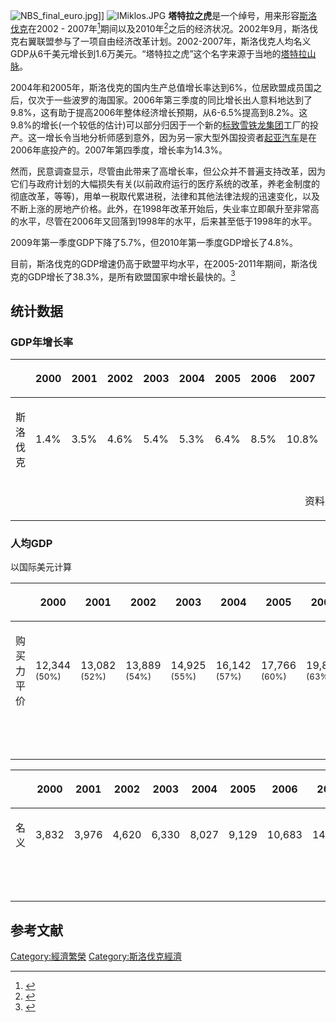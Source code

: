 [[File:NBS_final_euro.jpg|upright]]]]
[[File:IMiklos.JPG|upright]]
'''塔特拉之虎'''是一个绰号，用来形容[[斯洛伐克|斯洛伐克]]在2002 - 2007年<ref>{{Cite web |url=https://books.google.com/books?id=Jn4Om5Zad44C&pg=PA525&dq=%22tatra+tiger%22&hl=sk&ei=zwepTtXPIuTk4QShyZwL&sa=X&oi=book_result&ct=result&resnum=2&ved=0CDEQ6AEwAQ#v=onepage&q=%22tatra%20tiger%22&f=false |title=Jens Jungmann,Bernd Sagemann. 2011. p. 525 |access-date=2021-01-10 |archive-date=2019-04-24 |archive-url=https://web.archive.org/web/20190424194924/https://books.google.com/books?id=Jn4Om5Zad44C&pg=PA525&dq=%22tatra+tiger%22&hl=sk&ei=zwepTtXPIuTk4QShyZwL&sa=X&oi=book_result&ct=result&resnum=2&ved=0CDEQ6AEwAQ#v=onepage&q=%22tatra%20tiger%22&f=false |dead-url=no }}</ref>期间以及2010年<ref>{{Cite web |url=https://www.economist.com/blogs/eastern-approaches/2011/10/slovakia-and-euro-crisis |title=The economist. Oct 12th 2011, 15:45 by K.M |access-date=2021-01-10 |archive-date=2018-04-04 |archive-url=https://web.archive.org/web/20180404073858/https://www.economist.com/blogs/eastern-approaches/2011/10/slovakia-and-euro-crisis |dead-url=no }}</ref>之后的经济状况。2002年9月，斯洛伐克右翼联盟参与了一项自由经济改革计划。2002-2007年，斯洛伐克人均名义GDP从6千美元增长到1.6万美元。“塔特拉之虎”这个名字来源于当地的[[塔特拉山脉|塔特拉山脉]]。

2004年和2005年，斯洛伐克的国内生产总值增长率达到6%，位居欧盟成员国之后，仅次于一些波罗的海国家。2006年第三季度的同比增长出人意料地达到了9.8%，这有助于提高2006年整体经济增长预期，从6-6.5%提高到8.2%。这9.8%的增长(一个较低的估计)可以部分归因于一个新的[[标致雪铁龙集团|标致雪铁龙集团]]工厂的投产。这一增长令当地分析师感到意外，因为另一家大型外国投资者[[起亚汽车|起亚汽车]]是在2006年底投产的。2007年第四季度，增长率为14.3%。

然而，民意调查显示，尽管由此带来了高增长率，但公众并不普遍支持改革，因为它们与政府计划的大幅损失有关(以前政府运行的医疗系统的改革，养老金制度的彻底改革，等等)，用单一税取代累进税，法律和其他法律法规的迅速变化，以及不断上涨的房地产价格。此外，在1998年改革开始后，失业率立即飙升至非常高的水平，尽管在2006年又回落到1998年的水平，后来甚至低于1998年的水平。

2009年第一季度GDP下降了5.7%，但2010年第一季度GDP增长了4.8%。

目前，斯洛伐克的GDP增速仍高于欧盟平均水平，在2005-2011年期间，斯洛伐克的GDP增长了38.3%，是所有欧盟国家中增长最快的。<ref>{{Cite web |url=http://epp.eurostat.ec.europa.eu/tgm/table.do;jsessionid=9ea7974b30dd8549af6fd90a4215b5a4bd09638f55ac.e34SbxiPb3uSb40Lb34LaxqRb30Ne0?tab=table&plugin=1&language=en&pcode=tsieb020 |title=Epp.eurostat.ec.europa.eu. 11 March 2011. Retrieved 26 April 2011 |access-date=2021-01-10 |archive-date=2011-05-16 |archive-url=https://web.archive.org/web/20110516143140/http://epp.eurostat.ec.europa.eu/tgm/table.do%3Bjsessionid%3D9ea7974b30dd8549af6fd90a4215b5a4bd09638f55ac.e34SbxiPb3uSb40Lb34LaxqRb30Ne0?tab=table&plugin=1&language=en&pcode=tsieb020 |dead-url=no }}</ref>

==统计数据==
===GDP年增长率===

{| class="wikitable"
|-
! 
! 2000
! 2001
! 2002
! 2003
! 2004
! 2005
! 2006
! 2007
! 2008
! 2009
! 2010
! 2011
! 2012
! 2013
! 2014
! 2015
! 2016
! 2017
|-
! 斯洛伐克
| 1.4%
| 3.5%
| 4.6%
| 5.4%
| 5.3%
| 6.4%
| 8.5%
| 10.8%
| 5.7%
| −5.5%
| 5.1%
| 2.8%
| 1.5%
| 1.4%
| 2.6%
| 3.8%
| 3.3%
| 3.4%
|-
| colspan="19" align="center" |资料来源：[http://epp.eurostat.ec.europa.eu/tgm/table.do?tab=table&init=1&plugin=1&language=en&pcode=tec00115 Eurostat] {{Wayback|url=http://epp.eurostat.ec.europa.eu/tgm/table.do?tab=table&init=1&plugin=1&language=en&pcode=tec00115 |date=20141113190428 }}
|}

===人均GDP===
以国际美元计算
{| class="wikitable"
|-
! 
! 2000
! 2001
! 2002
! 2003
! 2004
! 2005
! 2006
! 2007
! 2008
! 2009
! 2010
! 2011
! 2012
! 2013
! 2014
! 2015
! 2016
! 2017
! 2018
! 2019
! 2020
! 2021
|-
! 购买力平价
| 12,344  <br> <small>(50%)</small>
| 13,082 <br> <small>(52%)</small>
| 13,889 <br> <small>(54%)</small>
| 14,925 <br> <small>(55%)</small>
| 16,142 <br> <small>(57%)</small>
| 17,766 <br> <small>(60%)</small>
| 19,850 <br> <small>(63%)</small>
| 22,583 <br> <small>(68%)</small>
| 24,306 <br> <small>(73%)</small>
| 23,136 <br> <small>(73%)</small>
| 24,549 <br> <small>(73%)</small>
| 25,758 <br> <small>(73%)</small>
| 26,629 <br> (75%)
| 27,467 <br>
| 28,729 <br>
| 30,219 <br>
| 31,475 <br>
| 33,041 <br>
| 35,129 <br>
| 37,021 <br>
| 39,046 <br>
| 41,094 <br>
|-
| colspan="22" align="center" |资料来源：[https://www.imf.org/external/pubs/ft/weo/2019/01/weodata/weorept.aspx?pr.x=52&pr.y=16&sy=2000&ey=2024&scsm=1&ssd=1&sort=country&ds=.&br=1&c=936&s=NGDPD%2CPPPGDP%2CNGDPDPC%2CPPPPC&grp=0&a= 国际货币基金组织] {{Wayback|url=https://www.imf.org/external/pubs/ft/weo/2019/01/weodata/weorept.aspx?pr.x=52&pr.y=16&sy=2000&ey=2024&scsm=1&ssd=1&sort=country&ds=.&br=1&c=936&s=NGDPD%2CPPPGDP%2CNGDPDPC%2CPPPPC&grp=0&a= |date=20210112011830 }}
|
|}
{| class="wikitable"
|-
! 
! 2000
! 2001
! 2002
! 2003
! 2004
! 2005
! 2006
! 2007
! 2008
! 2009
! 2010
! 2011
! 2012
! 2013
! 2014
! 2015
! 2016
! 2017 
! 2018
! 2019
! 2020
! 2021
|-
! 名义
| 3,832 <br> 
| 3,976 <br> 
| 4,620 <br> 
| 6,330 <br> 
| 8,027 <br> 
| 9,129 <br> 
| 10,683 <br> 
| 14,349 <br> 
| 18,048 <br> 
| 16,567 <br> 
| 16,634 <br> 
| 18,223 <br> 
| 17,294 <br>
| 18,205 <br>
| 18,668 <br>
| 16,197 <br>
| 16,564 <br>
| 17,627 <br>
| 19,581 <br>
| 20,155 <br>
| 21,506 <br>
| 22,821 <br>
|-
| colspan="23" align="center" |资料来源：[https://www.imf.org/external/pubs/ft/weo/2019/01/weodata/weorept.aspx?pr.x=52&pr.y=16&sy=2000&ey=2024&scsm=1&ssd=1&sort=country&ds=.&br=1&c=936&s=NGDPD%2CPPPGDP%2CNGDPDPC%2CPPPPC&grp=0&a= 国际货币基金组织] {{Wayback|url=https://www.imf.org/external/pubs/ft/weo/2019/01/weodata/weorept.aspx?pr.x=52&pr.y=16&sy=2000&ey=2024&scsm=1&ssd=1&sort=country&ds=.&br=1&c=936&s=NGDPD%2CPPPGDP%2CNGDPDPC%2CPPPPC&grp=0&a= |date=20210112011830 }}
|}
==参考文献==
{{reflist}}

{{斯洛伐克主題}}
[[Category:經濟繁榮|Category:經濟繁榮]]
[[Category:斯洛伐克經濟|Category:斯洛伐克經濟]]
